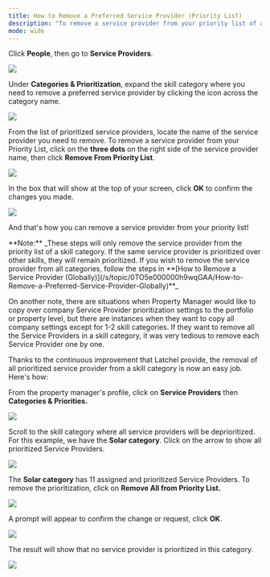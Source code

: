 ---
title: How to Remove a Preferred Service Provider (Priority List)
description: "To remove a service provider from your priority list of a skill category, follow the steps below!"
mode: wide
---


Click **People**, then go to **Service Providers**.

<Frame>
  <img src="/images/rtaImage-681.jpg"/>
</Frame>


Under **Categories & Prioritization**, expand the skill category where you need to remove a preferred service provider by clicking the icon across the category name.

<Frame>
  <img src="/images/rtaImage-682.jpg"/>
</Frame>

From the list of prioritized service providers, locate the name of the service provider you need to remove. To remove a service provider from your Priority List, click on the **three dots** on the right side of the service provider name, then click **Remove From Priority List**.

<Frame>
  <img src="/images/rtaImage-683.jpg"/>
</Frame>

In the box that will show at the top of your screen, click **OK** to confirm the changes you made.


<Frame>
  <img src="/images/rtaImage-684.jpg"/>
</Frame>


And that's how you can remove a service provider from your priority list!

<Info>
  **Note:** _These steps will only remove the service provider from the priority list of a skill category. If the same service provider is prioritized over other skills, they will remain prioritized. If you wish to remove the service provider from all categories, follow the steps in **[How to Remove a Service Provider (Globally)](/s/topic/0TO5e000000h9wqGAA/How-to-Remove-a-Preferred-Service-Provider-Globally)**_
</Info>


On another note, there are situations when Property Manager would like to copy over company Service Provider prioritization settings to the portfolio or property level, but there are instances when they want to copy all company settings except for 1-2 skill categories. If they want to remove all the Service Providers in a skill category, it was very tedious to remove each Service Provider one by one.

Thanks to the continuous improvement that Latchel provide, the removal of all prioritized service provider from a skill category is now an easy job. Here's how:

From the property manager's profile, click on **Service Providers** then **Categories & Priorities.**

<Frame>
  <img src="/images/rtaImage-685.jpg"/>
</Frame>


Scroll to the skill category where all service providers will be deprioritized. For this example, we have the **Solar category**. Click on the arrow to show all prioritized Service Providers. 


<Frame>
  <img src="/images/rtaImage-686.jpg"/>
</Frame>


The **Solar category** has 11 assigned and prioritized Service Providers. To remove the prioritization, click on **Remove All from Priority List.**

<Frame>
  <img src="/images/rtaImage-687.jpg"/>
</Frame>

A prompt will appear to confirm the change or request, click **OK**.

<Frame>
  <img src="/images/rtaImage-688.jpg"/>
</Frame>

The result will show that no service provider is prioritized in this category.

<Frame>
  <img src="/images/rtaImage-689.jpg"/>
</Frame>
